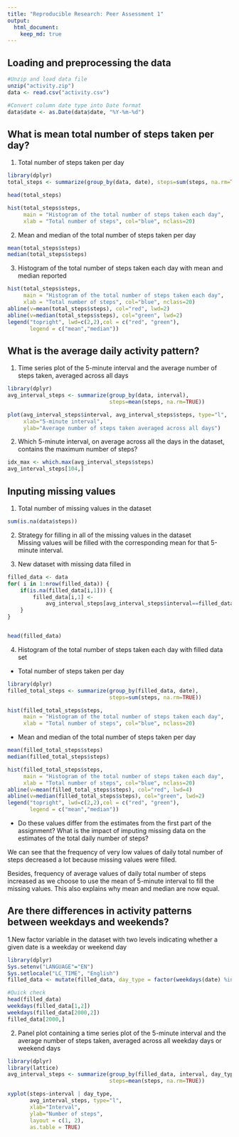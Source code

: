 ```yaml
---
title: "Reproducible Research: Peer Assessment 1"
output: 
  html_document:
    keep_md: true
---
```



## Loading and preprocessing the data

```r
#Unzip and load data file
unzip("activity.zip")
data <- read.csv("activity.csv")

#Convert column date type into Date format
data$date <- as.Date(data$date, "%Y-%m-%d")
```


## What is mean total number of steps taken per day?
1. Total number of steps taken per day
```r
library(dplyr)
total_steps <- summarize(group_by(data, date), steps=sum(steps, na.rm=TRUE))

head(total_steps)

hist(total_steps$steps, 
     main = "Histogram of the total number of steps taken each day", 
     xlab = "Total number of steps", col="blue", nclass=20)
```

2. Mean and median of the total number of steps taken per day

```r
mean(total_steps$steps)
median(total_steps$steps)
```


3. Histogram of the total number of steps taken each day with mean and median 
reported
```r
hist(total_steps$steps, 
     main = "Histogram of the total number of steps taken each day", 
     xlab = "Total number of steps", col="blue", nclass=20)
abline(v=mean(total_steps$steps), col="red", lwd=2)
abline(v=median(total_steps$steps), col="green", lwd=2)
legend("topright", lwd=c(2,2),col = c("red", "green"), 
       legend = c("mean","median"))
```

## What is the average daily activity pattern?
1. Time series plot of the 5-minute interval and the average number of steps 
taken, averaged across all days
```r
library(dplyr)
avg_interval_steps <- summarize(group_by(data, interval), 
                                steps=mean(steps, na.rm=TRUE))

plot(avg_interval_steps$interval, avg_interval_steps$steps, type="l", 
     xlab="5-minute interval", 
     ylab="Average number of steps taken averaged across all days")
```

2. Which 5-minute interval, on average across all the days in the dataset, 
contains the maximum number of steps?

```r
idx_max <- which.max(avg_interval_steps$steps)
avg_interval_steps[104,]

```

## Inputing missing values
1. Total number of missing values in the dataset 

```r
sum(is.na(data$steps))

```

2. Strategy for filling in all of the missing values in the dataset  
Missing values will be filled with the corresponding mean for that 5-minute 
interval.  

3. New dataset with missing data filled in
```r
filled_data <- data
for( i in 1:nrow(filled_data)) {
    if(is.na(filled_data[i,1])) {
        filled_data[i,1] <- 
            avg_interval_steps[avg_interval_steps$interval==filled_data[i,3],2]
    }        
}


head(filled_data)
```


4. Histogram of the total number of steps taken each day with filled data set

* Total number of steps taken per day
```r
library(dplyr)
filled_total_steps <- summarize(group_by(filled_data, date), 
                                steps=sum(steps, na.rm=TRUE))

hist(filled_total_steps$steps, 
     main = "Histogram of the total number of steps taken each day", 
     xlab = "Total number of steps", col="blue", nclass=20)
```

* Mean and median of the total number of steps taken per day

```r
mean(filled_total_steps$steps)
median(filled_total_steps$steps)
```

```r
hist(filled_total_steps$steps, 
     main = "Histogram of the total number of steps taken each day", 
     xlab = "Total number of steps", col="blue", nclass=20)
abline(v=mean(filled_total_steps$steps), col="red", lwd=4)
abline(v=median(filled_total_steps$steps), col="green", lwd=2)
legend("topright", lwd=c(2,2),col = c("red", "green"), 
       legend = c("mean","median"))
```

* Do these values differ from the estimates from the first part of the assignment? 
What is the impact of imputing missing data on the estimates of the total daily 
number of steps?

We can see that the frequency of very low values of daily total number of steps 
decreased a lot because missing values were filled.

Besides, frequency of average values of daily total number of steps increased as 
we choose to use the mean of 5-minute interval to fill the missing values. This
also explains why mean and median are now equal.

## Are there differences in activity patterns between weekdays and weekends?
1.New factor variable in the dataset with two levels indicating whether a given 
date is a weekday or weekend day

```r
library(dplyr)
Sys.setenv("LANGUAGE"="EN")
Sys.setlocale("LC_TIME", "English")
filled_data <- mutate(filled_data, day_type = factor(weekdays(date) %in% c("Monday", "Tuesday", "Wednesday", "Thursday", "Friday"), levels=c(FALSE, TRUE), labels = c("weekend","weekday")))

#Quick check
head(filled_data)
weekdays(filled_data[1,2])
weekdays(filled_data[2000,2])
filled_data[2000,]
```
2. Panel plot containing a time series plot of the 5-minute interval and the average number of steps taken, averaged across all weekday days or weekend days

```r
library(dplyr)
library(lattice)
avg_interval_steps <- summarize(group_by(filled_data, interval, day_type), 
                                steps=mean(steps, na.rm=TRUE))

xyplot(steps~interval | day_type, 
       avg_interval_steps, type="l", 
       xlab="Interval", 
       ylab="Number of steps", 
       layout = c(1, 2),
       as.table = TRUE)

```

